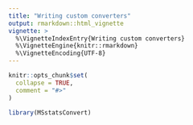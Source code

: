 ```yaml
---
title: "Writing custom converters"
output: rmarkdown::html_vignette
vignette: >
  %\VignetteIndexEntry{Writing custom converters}
  %\VignetteEngine{knitr::rmarkdown}
  %\VignetteEncoding{UTF-8}
---
```


```r
knitr::opts_chunk$set(
  collapse = TRUE,
  comment = "#>"
)
```

```r
library(MSstatsConvert)
```
